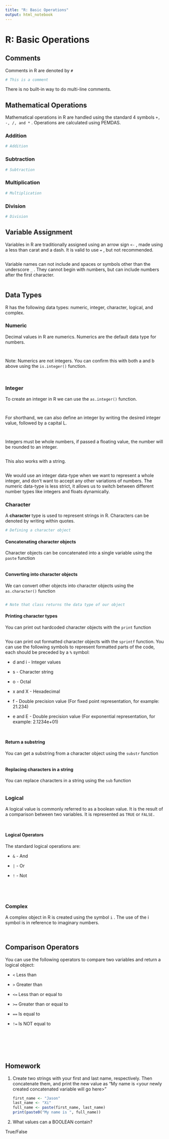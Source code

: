 ---
title: "R: Basic Operations"
output: html_notebook
---

# R: Basic Operations

## Comments

Comments in R are denoted by `#`

```{r}
# This is a comment
```

There is no built-in way to do multi-line comments.

## Mathematical Operations

Mathematical operations in R are handled using the standard 4 symbols `+, -, /, and *` . Operations are calculated using PEMDAS.

### Addition

```{r}
# Addition

```

### Subtraction

```{r}
# Subtraction

```

### Multiplication

```{r}
# Multiplication

```

### Division

```{r}
# Division

```

## Variable Assignment

Variables in R are traditionally assigned using an arrow sign `<-` , made using a less than carat and a dash. It is valid to use `=` , but not recommended.

```{r}

```

Variable names can not include and spaces or symbols other than the underscore `_` . They cannot begin with numbers, but can include numbers after the first character.

```{r}

```

## Data Types

R has the following data types: numeric, integer, character, logical, and complex.

### Numeric

Decimal values in R are numerics. Numerics are the default data type for numbers.

```{r}

```

```{r}

```

Note: Numerics are not integers. You can confirm this with both a and b above using the `is.integer()` function.

```{r}

```

```{r}

```

### Integer

To create an integer in R we can use the `as.integer()` function.

```{r}

```

```{r}

```

For shorthand, we can also define an integer by writing the desired integer value, followed by a capital L.

```{r}

```

```{r}

```

Integers must be whole numbers, if passed a floating value, the number will be rounded to an integer.

```{r}

```

This also works with a string.

```{r}

```

We would use an integer data-type when we want to represent a whole integer, and don't want to accept any other variations of numbers. The numeric data-type is less strict, it allows us to switch between different number types like integers and floats dynamically.

### Character

A **character** type is used to represent strings in R. Characters can be denoted by writing within quotes.

```{r}
# Defining a character object

```

#### Concatenating character objects

Character objects can be concatenated into a single variable using the `paste` function

```{r}

```

#### Converting into character objects

We can convert other objects into character objects using the `as.character()` function

```{r}

```

```{r}
# Note that class returns the data type of our object

```

#### Printing character types

You can print out hardcoded character objects with the `print` function

```{r}

```

You can print out formatted character objects with the `sprintf` function. You can use the following symbols to represent formatted parts of the code, each should be preceded by a `%` symbol:

-   d and i - Integer values

-   s - Character string

-   o - Octal

-   x and X - Hexadecimal

-   f - Double precision value (For fixed point representation, for example: 21.234)

-   e and E - Double precision value (For exponential representation, for example: 2.1234e+01)

```{r}

```

```{r}

```

#### Return a substring

You can get a substring from a character object using the `substr` function

```{r}

```

#### Replacing characters in a string

You can replace characters in a string using the `sub` function

```{r}

```

### Logical

A logical value is commonly referred to as a boolean value. It is the result of a comparison between two variables. It is represented as `TRUE` or `FALSE.`

```{r}

```

```{r}

```

#### Logical Operators

The standard logical operations are:

-   `&` - And

-   `|` - Or

-   `!` - Not

```{r}

```

```{r}

```

```{r}

```

```{r}

```

### Complex

A complex object in R is created using the symbol `i` . The use of the i symbol is in reference to imaginary numbers.

```{r}

```

```{r}

```

## Comparison Operators

You can use the following operators to compare two variables and return a logical object:

-   `<` Less than

-   `>` Greater than

-   `<=` Less than or equal to

-   `>=` Greater than or equal to

-   `==` Is equal to

-   `!=` Is NOT equal to

```{r}

```

```{r}

```

```{r}

```

```{r}

```

```{r}

```

```{r}

```

## Homework

1.  Create two strings with your first and last name, respectively. Then concatenate them, and print the new value as "My name is \<your newly created concatenated variable will go here\>"

    ```{r}
    first_name <- "Jason"
    last_name <- "Xi"
    full_name <- paste(first_name, last_name)
    print(paste0("My name is ", full_name))
    ```

2.  What values can a BOOLEAN contain?

True/False
